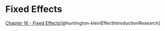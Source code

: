 # Fixed Effects {.unnumbered}

[Chapter 16 - Fixed Effects](https://theeffectbook.net/ch-FixedEffects.html)[@huntington-kleinEffectIntroductionResearch]